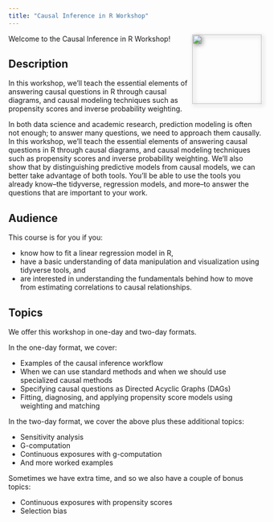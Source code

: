 ```yaml
---
title: "Causal Inference in R Workshop"
---
```


<img src="img/r-causal-hex.png" align="right" height="138" style="filter: drop-shadow(3px 3px 4px grey)
" />

Welcome to the Causal Inference in R Workshop!

## Description

In this workshop, we’ll teach the essential elements of answering causal questions in R through causal diagrams, and causal modeling techniques such as propensity scores and inverse probability weighting.

In both data science and academic research, prediction modeling is often not enough; to answer many questions, we need to approach them causally. In this workshop, we’ll teach the essential elements of answering causal questions in R through causal diagrams, and causal modeling techniques such as propensity scores and inverse probability weighting. We’ll also show that by distinguishing predictive models from causal models, we can better take advantage of both tools. You’ll be able to use the tools you already know--the tidyverse, regression models, and more--to answer the questions that are important to your work.

## Audience
This course is for you if you:

- know how to fit a linear regression model in R,
- have a basic understanding of data manipulation and visualization using tidyverse tools, and
- are interested in understanding the fundamentals behind how to move from estimating correlations to causal relationships.

## Topics

We offer this workshop in one-day and two-day formats. 

In the one-day format, we cover:

* Examples of the causal inference workflow
* When we can use standard methods and when we should use specialized causal methods
* Specifying causal questions as Directed Acyclic Graphs (DAGs)
* Fitting, diagnosing, and applying propensity score models using weighting and matching

In the two-day format, we cover the above plus these additional topics:

* Sensitivity analysis
* G-computation
* Continuous exposures with g-computation
* And more worked examples

Sometimes we have extra time, and so we also have a couple of bonus topics:

* Continuous exposures with propensity scores
* Selection bias

